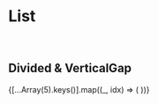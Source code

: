 

<Meta title="Core-Elements / List" decorators={[withKnobs]} />

# List

<br />

## Divided & VerticalGap

<Preview>
  <Story name="List">
    <List
      verticalGap={number('verticalGap(리스트 간격)', 20)}
      divided={boolean('divided', false)}
      dividerColor={text('deviderColor(구분선 색상)', '#ff0000')}
      dividerWeight={number('dividerWeight(구분선 두께)', 1)}
    >
      {[...Array(5).keys()].map((_, idx) => (
        <List.Item
          key={idx}
          noDivider={
            boolean('짝수 번째 아래 라인 생략', false) && idx % 2 === 0
          }
        >
          <ColorBox color="blue" />
        </List.Item>
      ))}
    </List>
  </Story>
</Preview>
